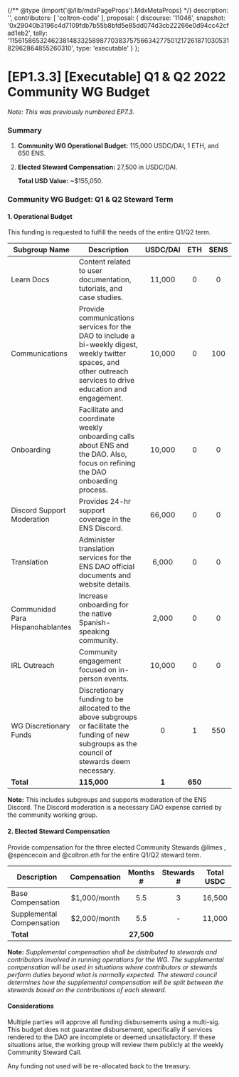 {/** @type {import('@/lib/mdxPageProps').MdxMetaProps} */}
    description: '',
    contributors: [
        'coltron-code'
    ],
    proposal: {
        discourse: '11046',
        snapshot: '0x29040b3196c4d7109fdb7b55b8bfd5e85dd074d3cb22266e0d94cc42cfad1eb2',
        tally: '115615865324623814833258987703837575663427750121726187103053182962864855260310',
        type: 'executable'
    }
};

# [EP1.3.3] [Executable] Q1 & Q2 2022 Community WG Budget

_Note: This was previously numbered EP7.3._

### Summary

1. **Community WG Operational Budget:** 115,000 USDC/DAI, 1 ETH, and 650 ENS.
2.  **Elected Steward Compensation:** 27,500 in USDC/DAI.

    **Total USD Value:** \~$155,050.

### Community WG Budget: Q1 & Q2 Steward Term

#### 1. Operational Budget

This funding is requested to fulfill the needs of the entire Q1/Q2 term.

| Subgroup Name                    | Description                                                                                                                                                      | USDC/DAI |   ETH   | $ENS |
| -------------------------------- | ---------------------------------------------------------------------------------------------------------------------------------------------------------------- | :------: | :-----: | :--: |
| Learn Docs                       | Content related to user documentation, tutorials, and case studies.                                                                                              |  11,000  |    0    |   0  |
| Communications                   | Provide communications services for the DAO to include a bi-weekly digest, weekly twitter spaces, and other outreach services to drive education and engagement. |  10,000  |    0    |  100 |
| Onboarding                       | Facilitate and coordinate weekly onboarding calls about ENS and the DAO. Also, focus on refining the DAO onboarding process.                                     |  10,000  |    0    |   0  |
| Discord Support Moderation       | Provides 24-hr support coverage in the ENS Discord.                                                                                                              |  66,000  |    0    |   0  |
| Translation                      | Administer translation services for the ENS DAO official documents and website details.                                                                          |   6,000  |    0    |   0  |
| Communidad Para Hispanohablantes | Increase onboarding for the native Spanish-speaking community.                                                                                                   |   2,000  |    0    |   0  |
| IRL Outreach                     | Community engagement focused on in-person events.                                                                                                                |  10,000  |    0    |   0  |
| WG Discretionary Funds           | Discretionary funding to be allocated to the above subgroups or facilitate the funding of new subgroups as the council of stewards deem necessary.               |     0    |    1    |  550 |
| **Total**                        | **115,000**                                                                                                                                                      |   **1**  | **650** |      |

**Note:** This includes subgroups and supports moderation of the ENS Discord. The Discord moderation is a necessary DAO expense carried by the community working group.

#### 2. Elected Steward Compensation

Provide compensation for the three elected Community Stewards @limes , @spencecoin and @coltron.eth for the entire Q1/Q2 steward term.

| Description               | Compensation |  Months #  | Stewards # | Total USDC |
| ------------------------- | :----------: | :--------: | :--------: | :--------: |
| Base Compensation         | $1,000/month |     5.5    |      3     |   16,500   |
| Supplemental Compensation | $2,000/month |     5.5    |      -     |   11,000   |
| **Total**                 |              | **27,500** |            |            |

**Note:** _Supplemental compensation shall be distributed to stewards and contributors involved in running operations for the WG. The supplemental compensation will be used in situations where contributors or stewards perform duties beyond what is normally expected. The steward council determines how the supplemental compensation will be split between the stewards based on the contributions of each steward._

#### Considerations

Multiple parties will approve all funding disbursements using a multi-sig. This budget does not guarantee disbursement, specifically if services rendered to the DAO are incomplete or deemed unsatisfactory. If these situations arise, the working group will review them publicly at the weekly Community Steward Call.

Any funding not used will be re-allocated back to the treasury.